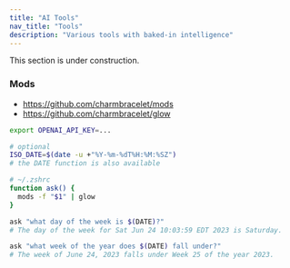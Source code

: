 ```yaml
---
title: "AI Tools"
nav_title: "Tools"
description: "Various tools with baked-in intelligence"
---
```


<Note type="warning" fill>
  This section is under construction.
</Note>

### Mods

- https://github.com/charmbracelet/mods
- https://github.com/charmbracelet/glow

```bash
export OPENAI_API_KEY=...
```

```bash
# optional
ISO_DATE=$(date -u +"%Y-%m-%dT%H:%M:%SZ")
# the DATE function is also available
```

```bash
# ~/.zshrc
function ask() {
  mods -f "$1" | glow
}
```

```bash
ask "what day of the week is $(DATE)?"
# The day of the week for Sat Jun 24 10:03:59 EDT 2023 is Saturday.

ask "what week of the year does $(DATE) fall under?"
# The week of June 24, 2023 falls under Week 25 of the year 2023.
```
